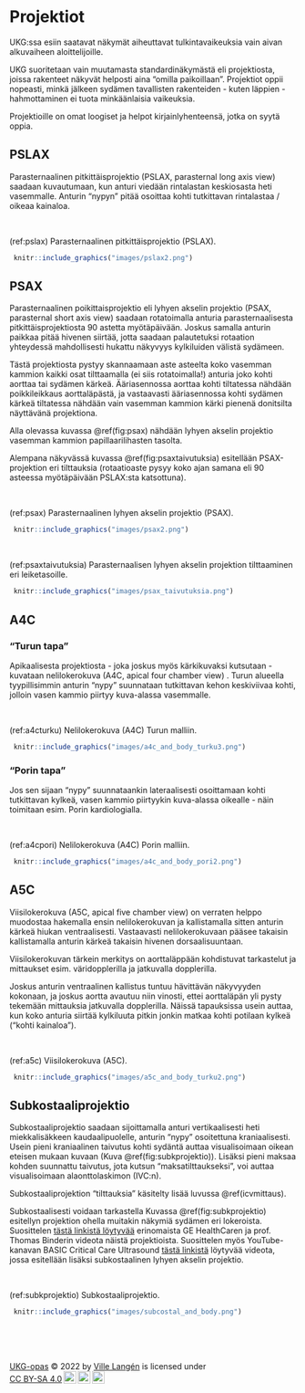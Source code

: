 # Projektiot

UKG:ssa esiin saatavat näkymät aiheuttavat tulkintavaikeuksia vain aivan alkuvaiheen aloittelijoille.

UKG suoritetaan vain muutamasta standardinäkymästä eli projektiosta, joissa rakenteet näkyvät helposti aina "omilla paikoillaan". Projektiot oppii nopeasti, minkä jälkeen sydämen tavallisten rakenteiden - kuten läppien - hahmottaminen ei tuota minkäänlaisia vaikeuksia.

Projektioille on omat loogiset ja helpot kirjainlyhenteensä, jotka on syytä oppia. 

## PSLAX

Parasternaalinen pitkittäisprojektio (PSLAX, parasternal long axis view) saadaan kuvautumaan, kun anturi viedään rintalastan keskiosasta heti vasemmalle. Anturin "nypyn" pitää osoittaa kohti tutkittavan rintalastaa / oikeaa kainaloa.

<br />


(ref:pslax) Parasternaalinen pitkittäisprojektio (PSLAX).

```r
 knitr::include_graphics("images/pslax2.png")
```


## PSAX

Parasternaalinen poikittaisprojektio eli lyhyen akselin projektio (PSAX, parasternal short axis view) saadaan rotatoimalla anturia parasternaalisesta pitkittäisprojektiosta 90 astetta myötäpäivään. Joskus samalla anturin paikkaa pitää hivenen siirtää, jotta saadaan palautetuksi rotaation yhteydessä mahdollisesti hukattu näkyvyys kylkiluiden välistä sydämeen.

Tästä projektiosta pystyy skannaamaan aste asteelta koko vasemman kammion kaikki osat tilttaamalla (ei siis rotatoimalla!) anturia joko kohti aorttaa tai sydämen kärkeä. Ääriasennossa aorttaa kohti tiltatessa nähdään poikkileikkaus aorttaläpästä, ja vastaavasti ääriasennossa kohti sydämen kärkeä tiltatessa nähdään vain vasemman kammion kärki pienenä donitsilta näyttävänä projektiona.

Alla olevassa kuvassa \@ref(fig:psax) nähdään lyhyen akselin projektio vasemman kammion papillaarilihasten tasolta. 

Alempana näkyvässä kuvassa \@ref(fig:psaxtaivutuksia) esitellään PSAX-projektion eri tilttauksia (rotaatioaste pysyy koko ajan samana eli 90 asteessa myötäpäivään PSLAX:sta katsottuna).  


<br />


(ref:psax) Parasternaalinen lyhyen akselin projektio (PSAX).

```r
 knitr::include_graphics("images/psax2.png")
```


<br />


(ref:psaxtaivutuksia) Parasternaalisen lyhyen akselin projektion tilttaaminen eri leiketasoille.

```r
 knitr::include_graphics("images/psax_taivutuksia.png")
```


## A4C

### "Turun tapa"

Apikaalisesta projektiosta - joka joskus myös kärkikuvaksi kutsutaan - kuvataan nelilokerokuva (A4C, apical four chamber view) . Turun alueella tyypillisimmin anturin "nypy" suunnataan tutkittavan kehon keskiviivaa kohti, jolloin vasen kammio piirtyy kuva-alassa vasemmalle.

<br />


(ref:a4cturku) Nelilokerokuva (A4C) Turun malliin.

```r
 knitr::include_graphics("images/a4c_and_body_turku3.png")
```

### "Porin tapa"

Jos sen sijaan "nypy" suunnataankin lateraalisesti osoittamaan kohti tutkittavan kylkeä, vasen kammio piirtyykin kuva-alassa oikealle - näin toimitaan esim. Porin kardiologialla.

<br />


(ref:a4cpori) Nelilokerokuva (A4C) Porin malliin.

```r
 knitr::include_graphics("images/a4c_and_body_pori2.png")
```




## A5C

Viisilokerokuva (A5C, apical five chamber view) on verraten helppo muodostaa hakemalla ensin nelilokerokuvan ja kallistamalla sitten anturin kärkeä hiukan ventraalisesti. Vastaavasti nelilokerokuvaan pääsee takaisin kallistamalla anturin kärkeä takaisin hivenen dorsaalisuuntaan.

Viisilokerokuvan tärkein merkitys on aorttaläppään kohdistuvat tarkastelut ja mittaukset esim. väridopplerilla ja jatkuvalla dopplerilla.

Joskus anturin ventraalinen kallistus tuntuu hävittävän näkyvyyden kokonaan, ja joskus aortta avautuu niin vinosti, ettei aorttaläpän yli pysty tekemään mittauksia jatkuvalla dopplerilla. Näissä tapauksissa usein auttaa, kun koko anturia siirtää kylkiluuta pitkin jonkin matkaa kohti potilaan kylkeä ("kohti kainaloa").

<br />


(ref:a5c) Viisilokerokuva (A5C).

```r
 knitr::include_graphics("images/a5c_and_body_turku2.png")
```



## Subkostaaliprojektio

Subkostaaliprojektio saadaan sijoittamalla anturi vertikaalisesti heti miekkalisäkkeen kaudaalipuolelle, anturin "nypy" osoitettuna kraniaalisesti. Usein pieni kraniaalinen taivutus kohti sydäntä auttaa visualisoimaan oikean eteisen mukaan kuvaan (Kuva \@ref(fig:subkprojektio)). Lisäksi pieni maksaa kohden suunnattu taivutus, jota kutsun "maksatilttaukseksi", voi auttaa visualisoimaan alaonttolaskimon (IVC:n).

Subkostaaliprojektion "tilttauksia" käsitelty lisää luvussa \@ref(icvmittaus).

Subkostaalisesti voidaan tarkastella Kuvassa \@ref(fig:subkprojektio) esitellyn projektion ohella muitakin näkymiä sydämen eri lokeroista. Suosittelen [tästä linkistä löytyvää](https://www.youtube.com/watch?v=3y15C3mYocA) erinomaista GE HealthCaren ja prof. Thomas Binderin videota näistä projektioista. Suosittelen myös YouTube-kanavan BASIC Critical Care Ultrasound [tästä linkistä](https://www.youtube.com/watch?v=MXCvktFy72E) löytyvää videota, jossa esitellään lisäksi subkostaalinen lyhyen akselin projektio.


<br />


(ref:subkprojektio) Subkostaaliprojektio.

```r
 knitr::include_graphics("images/subcostal_and_body.png")
```




<br/>
<br/>
<br/>
<p xmlns:cc="http://creativecommons.org/ns#" xmlns:dct="http://purl.org/dc/terms/"><a property="dct:title" rel="cc:attributionURL" href="https://ukg-opas.netlify.app/">UKG-opas</a> © 2022 by <a rel="cc:attributionURL dct:creator" property="cc:attributionName" href="https://www.linkedin.com/in/ville-langen/">Ville Langén</a> is licensed under <a href="https://creativecommons.org/licenses/by-sa/4.0/?ref=chooser-v1" target="_blank" rel="license noopener noreferrer" style="display:inline-block;">CC BY-SA 4.0<img style="height:22px!important;margin-left:3px;vertical-align:text-bottom;" src="https://mirrors.creativecommons.org/presskit/icons/cc.svg?ref=chooser-v1" alt=""><img style="height:22px!important;margin-left:3px;vertical-align:text-bottom;" src="https://mirrors.creativecommons.org/presskit/icons/by.svg?ref=chooser-v1" alt=""><img style="height:22px!important;margin-left:3px;vertical-align:text-bottom;" src="https://mirrors.creativecommons.org/presskit/icons/sa.svg?ref=chooser-v1" alt=""></a></p>

